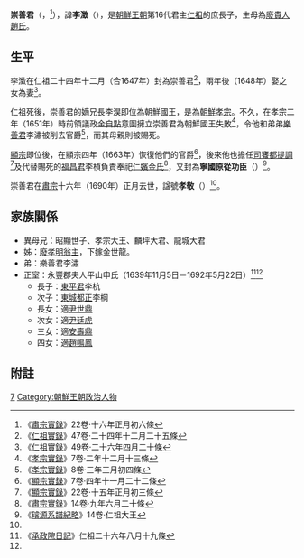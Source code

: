 '''崇善君'''（{{lang-ko|'''숭선군'''}}，{{bd|1639年|11月11日（十月十七）|1690年|2月14日（正月初六）|catIdx=C崇善君}}<ref name="die">《[[朝鮮王朝實錄|肅宗實錄]]》22卷·十六年正月初六條</ref>），諱'''李澂'''（{{lang-ko|'''이징'''}}），是[[朝鮮王朝|朝鮮王朝]]第16代君主[[朝鮮仁祖|仁祖]]的庶長子，生母為[[廢貴人趙氏|廢貴人趙氏]]。

==生平==
李澂在仁祖二十四年十二月（合1647年）封為崇善君<ref>《[[朝鮮王朝實錄|仁祖實錄]]》47卷·二十四年十二月二十五條</ref>，兩年後（1648年）娶{{link-ko|申翊全|신익전}}之女為妻<ref>《[[朝鮮王朝實錄|仁祖實錄]]》49卷·二十六年四月二十條</ref>。

仁祖死後，崇善君的嫡兄長李淏即位為朝鮮國王，是為[[朝鮮孝宗|朝鮮孝宗]]。不久，在孝宗二年（1651年）時前領議政[[金自點|金自點]]意圖擁立崇善君為朝鮮國王失敗<ref>《[[朝鮮王朝實錄|孝宗實錄]]》7卷·二年十二月十三條</ref>，令他和弟弟[[樂善君|樂善君]]李潚被削去官爵<ref>《[[朝鮮王朝實錄|孝宗實錄]]》8卷·三年三月初四條</ref>，而其母親則被賜死。

[[朝鮮顯宗|顯宗]]即位後，在顯宗四年（1663年）恢復他們的官爵<ref>《[[朝鮮王朝實錄|顯宗實錄]]》7卷·四年十一月二十二條</ref>，後來他也擔任[[司饔|司饔]][[都提調|都提調]]<ref>《[[朝鮮王朝實錄|顯宗實錄]]》22卷·十五年正月初三條</ref>及代替賜死的[[福昌君|福昌君]]李楨負責奉祀[[仁嬪金氏|仁嬪金氏]]<ref>《[[朝鮮王朝實錄|肅宗實錄]]》14卷·九年六月二十條</ref>，又封為'''寧國原從功臣'''（{{lang-ko|'''영국원종공신'''}}）<ref name="xip">《[[璿源系譜紀略|璿源系譜紀略]]》14卷·仁祖大王</ref>。

崇善君在[[朝鮮肅宗|肅宗]]十六年（1690年）正月去世，諡號'''孝敬'''（{{lang-ko|'''효경'''}}）<ref name="die"/>。

==家族關係==
*異母兄：昭顯世子、孝宗大王、麟坪大君、龍城大君
*姊：[[廢孝明翁主|廢孝明翁主]]，下嫁金世龍。
*弟：樂善君李潚
*正室：永豐郡夫人平山申氏（1639年11月5日－1692年5月22日）<ref>《[[承政院日記|承政院日記]]》仁祖二十六年八月十九條</ref><ref name="xip"/>
**長子：[[東平君|東平君]]李杭
**次子：[[東城都正|東城都正]]李棡
**長女：適[[尹世鼎|尹世鼎]]
**次女：適[[尹廷虎|尹廷虎]]
**三女：適[[安壽鼎|安壽鼎]]
**四女：適[[趙鳴鳳|趙鳴鳳]]

==附註==  
{{reflist}}

{{korea-bio-stub}}

[[Category:朝鮮仁祖王子|7]]
[[Category:朝鮮王朝政治人物|Category:朝鮮王朝政治人物]]